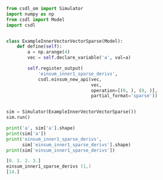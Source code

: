 ```py
from csdl_om import Simulator
import numpy as np
from csdl import Model
import csdl


class ExampleInnerVectorVectorSparse(Model):
    def define(self):
        a = np.arange(4)
        vec = self.declare_variable('a', val=a)

        self.register_output(
            'einsum_inner1_sparse_derivs',
            csdl.einsum_new_api(vec,
                                vec,
                                operation=[(0, ), (0, )],
                                partial_format='sparse'))


sim = Simulator(ExampleInnerVectorVectorSparse())
sim.run()

print('a', sim['a'].shape)
print(sim['a'])
print('einsum_inner1_sparse_derivs',
      sim['einsum_inner1_sparse_derivs'].shape)
print(sim['einsum_inner1_sparse_derivs'])
```


```a (4,)
[0. 1. 2. 3.]
einsum_inner1_sparse_derivs (1,)
[14.]
```
